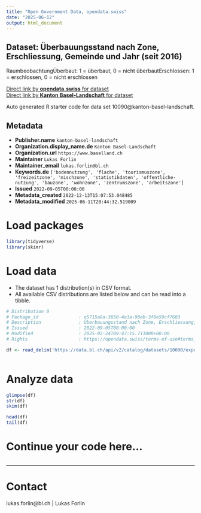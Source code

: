 ```yaml
---
title: "Open Government Data, opendata.swiss"
date: "2025-06-12"
output: html_document
---
```


## Dataset: Überbauungsstand nach Zone, Erschliessung, Gemeinde und Jahr (seit 2016)

RaumbeobachtungÜberbaut: 1 = überbaut, 0 = nicht überbautErschlossen: 1 = erschlossen, 0 = nicht erschlossen

[Direct link by **opendata.swiss** for dataset](https://opendata.swiss/de/dataset/uberbauungsstand-nach-zone-erschliessung-gemeinde-und-jahr-ab-2016)<br>
[Direct link by **Kanton Basel-Landschaft** for dataset](https://data.bl.ch/explore/dataset/10090/)

Auto generated R starter code for data set 10090@kanton-basel-landschaft.

## Metadata

- **Publisher.name** `kanton-basel-landschaft`
- **Organization.display_name.de** `Kanton Basel-Landschaft`
- **Organization.url** `https://www.baselland.ch`
- **Maintainer** `Lukas Forlin`
- **Maintainer_email** `lukas.forlin@bl.ch`
- **Keywords.de** `['bodennutzung', 'flache', 'tourismuszone', 'freizeitzone', 'mischzone', 'statistikdaten', 'offentliche-nutzung', 'bauzone', 'wohnzone', 'zentrumszone', 'arbeitszone']`
- **Issued** `2022-09-05T00:00:00`
- **Metadata_created** `2022-12-13T15:07:53.048485`
- **Metadata_modified** `2025-06-11T20:44:32.519009`


# Load packages

```r

library(tidyverse)
library(skimr)

```

# Load data

-   The dataset has 1 distribution(s) in CSV format.
-   All available CSV distributions are listed below and can be read into a tibble.

```r

# Distribution 0
# Package_id               : e5715a8a-3650-4e3a-90eb-3f0e59cf7603
# Description              : Überbauungsstand nach Zone, Erschliessung, Gemeinde und Jahr (seit 2016) (csv)
# Issued                   : 2022-09-05T00:00:00
# Modified                 : 2025-02-24T09:47:15.711000+00:00
# Rights                   : https://opendata.swiss/terms-of-use#terms_by

df <- read_delim('https://data.bl.ch/api/v2/catalog/datasets/10090/exports/csv?use_labels=true')



```

# Analyze data

```r

glimpse(df)
str(df)
skim(df)

head(df)
tail(df)

```

# Continue your code here...

```r

```

------------------------------------------------------------------------

# Contact

lukas.forlin@bl.ch | Lukas Forlin
